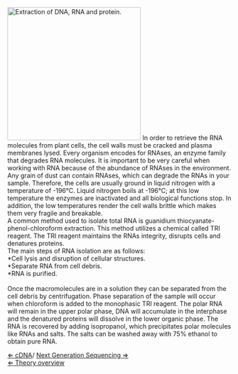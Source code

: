 [[File: Trizol.png|300px|thumbnail|right| Extraction of DNA, RNA and protein.]]
In order to retrieve the RNA molecules from plant cells, the cell walls must be cracked and plasma membranes lysed. Every organism encodes for RNAses, an enzyme family that degrades RNA molecules. It is important to be very careful when working with RNA because of the abundance of RNAses in the environment. Any grain of dust can contain RNAses, which can degrade the RNAs in your sample. Therefore, the cells are usually ground in liquid nitrogen with a temperature of -196°C. Liquid nitrogen boils at -196°C; at this low temperature the enzymes are inactivated and all biological functions stop. In addition, the low temperatures render the cell walls brittle which makes them very fragile and breakable.  <br>
A common method used to isolate total RNA is guanidium thiocyanate-phenol-chloroform extraction. This method utilizes a chemical called TRI reagent. The TRI reagent maintains the RNAs integrity, disrupts cells and denatures proteins.  <br> 

The main steps of RNA isolation are as follows:<br>
*Cell lysis and disruption of cellular structures.<br>
*Separate RNA from cell debris.<br>
*RNA is purified.<br>
<br>Once the macromolecules are in a solution they can be separated from the cell debris by centrifugation. Phase separation of the sample will occur when chloroform is added to the monophasic TRI reagent. The polar RNA will remain in the upper polar phase, DNA will accumulate in the interphase and the denatured proteins will dissolve in the lower organic phase. The RNA is recovered by adding isopropanol, which precipitates polar molecules like RNAs and salts. The salts can be washed away with 75% ethanol to obtain pure RNA.


[[CDNA| &lArr; cDNA]]/ [[NGS_Plant| Next Generation Sequencing &rArr;]]<br>
[[PlantLab|&lArr; Theory overview]]